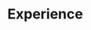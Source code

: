 
<Meta title="Components/Experience" component={Experience} />

# Experience

<Preview>
  <Story name="default">
    <Experience
      label={text("label", "label")}
      total={text("total", "total")}
      filling={number("filling", 50, {
        range: true,
        min: 0,
        max: 100,
      })}
      tooltip={text("tooltip", "tooltip")}
      tooltipOnHover={boolean("tooltipOnHover", true)}
    />
  </Story>
</Preview>
